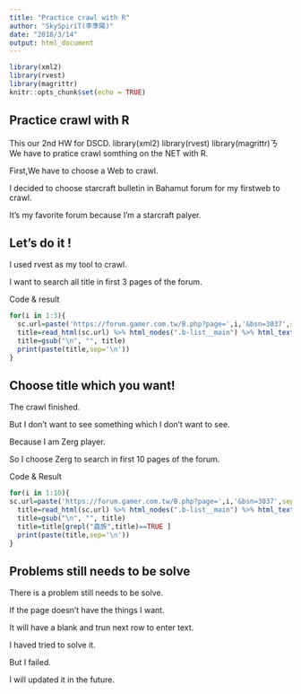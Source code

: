 ```yaml
---
title: "Practice crawl with R"
author: "SkySpiriT(李季陽)"
date: "2018/3/14"
output: html_document
---
```


```r
library(xml2)
library(rvest)
library(magrittr)
knitr::opts_chunk$set(echo = TRUE)
```

## Practice crawl with R

This our 2nd HW for DSCD.
library(xml2)
library(rvest)
library(magrittr)ㄋ
We have to pratice crawl somthing on the NET with R.

First,We have to choose a Web to crawl.

I decided to choose starcraft bulletin in Bahamut forum for my firstweb to crawl.

It's my favorite forum because I'm a starcraft palyer.

## Let's do it !

I used rvest as my tool to crawl.

I want to search all title in first 3 pages of the forum.

Code & result
```r
for(i in 1:3){
  sc.url=paste('https://forum.gamer.com.tw/B.php?page=',i,'&bsn=3037',sep='')
  title=read_html(sc.url) %>% html_nodes(".b-list__main") %>% html_text()
  title=gsub("\n", "", title)
  print(paste(title,sep='\n'))
}
```

## Choose title which you want!
The crawl finished.

But I don't want to see something which I don't want to see.

Because I am Zerg player.

So I choose Zerg to search in first 10 pages of the forum.

Code & Result
```r
for(i in 1:10){
sc.url=paste('https://forum.gamer.com.tw/B.php?page=',i,'&bsn=3037',sep='')
  title=read_html(sc.url) %>% html_nodes(".b-list__main") %>% html_text()
  title=gsub("\n", "", title)
  title=title[grepl("蟲族",title)==TRUE ]
  print(paste(title,sep='\n'))
}
```
## Problems still needs to be solve
There is a problem still needs to be solve.

If the page doesn't have the things I want.

It will have a blank and trun next row to enter text.

I haved tried to solve it.

But I failed.

I will updated it in the future.

